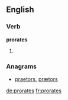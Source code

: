 ==English==

===Verb===
'''prorates'''

# {{third-person singular of|[[prorate]]}}

===Anagrams===
* [[praetors#English|praetors]], [[prætors#English|prætors]]

[[de:prorates]]
[[fr:prorates]]